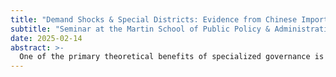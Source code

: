 ```yaml
---
title: "Demand Shocks & Special Districts: Evidence from Chinese Import Shocks"
subtitle: "Seminar at the Martin School of Public Policy & Administration, University of Kentucky"
date: 2025-02-14
abstract: >-
  One of the primary theoretical benefits of specialized governance is rapid response to changes in demand for public services. If demand increases quickly, special districts can be quickly formed to respond to such new demand. Theoretically, the reverse is also true, quickly softening demand should lead to district dissolutions. A second and related issue is the influence of boundary change entrepreneurs on the formation and dissolution of special districts. These entrepreneurs, typically developers or manufacturers, advocate for the creation (and against the dissolution) of districts that financially or otherwise benefit them. The identification of either is difficult leading to conflicting or confusing results in the literature. This research uses China's 2001 entry into the World Trade Organization (WTO) as a natural experiment to identify the influence of demand shocks and the relatively importance of boundary change entrepreneurs on the formation and dissolution of special districts. If these two factor are important in this process, those local areas more exposed to competition from Chinese manufactured goods should see greater changes in their special district landscape.
---
```


